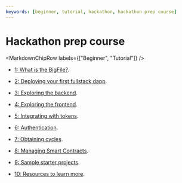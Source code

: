 ```yaml
---
keywords: [beginner, tutorial, hackathon, hackathon prep course]
---
```



# Hackathon prep course

<MarkdownChipRow labels={["Beginner", "Tutorial"]} />



- [1: What is the BigFile?](/docs/current/tutorials/hackathon-prep-course/what-is-bigfile).

- [2: Deploying your first fullstack dapp](/docs/current/tutorials/hackathon-prep-course/deploying-first-fullstack-dapp).

- [3: Exploring the backend](/docs/current/tutorials/hackathon-prep-course/exploring-the-backend).

- [4: Exploring the frontend](/docs/current/tutorials/hackathon-prep-course/exploring-the-frontend).

- [5: Integrating with tokens](/docs/current/tutorials/hackathon-prep-course/integrating-with-tokens).

- [6: Authentication](/docs/current/tutorials/hackathon-prep-course/authentication).

- [7: Obtaining cycles](/docs/current/tutorials/hackathon-prep-course/obtaining-cycles).

- [8: Managing Smart Contracts](/docs/current/tutorials/hackathon-prep-course/managing-smartcontracts).

- [9: Sample starter projects](/docs/current/tutorials/hackathon-prep-course/sample-starter-projects).

- [10: Resources to learn more](/docs/current/tutorials/hackathon-prep-course/resources).
